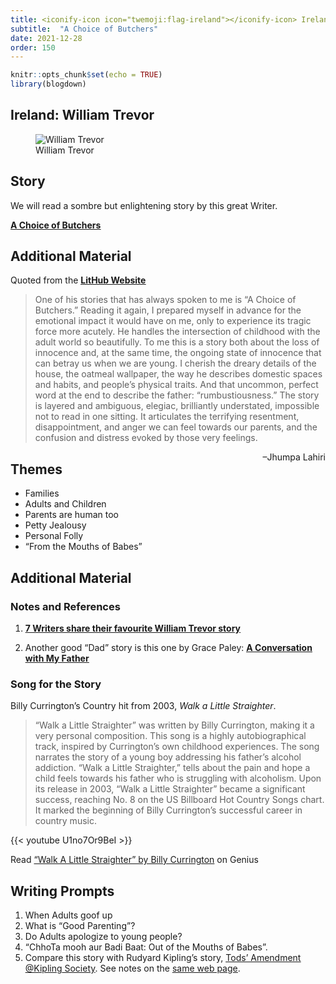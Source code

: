 ```yaml
---
title: <iconify-icon icon="twemoji:flag-ireland"></iconify-icon> Ireland - William Trevor
subtitle:  "A Choice of Butchers"
date: 2021-12-28
order: 150
---
```


```r
knitr::opts_chunk$set(echo = TRUE)
library(blogdown)
```


## Ireland: William Trevor

![William Trevor](trevor.png)



## Story

We will read a sombre but enlightening story by this great Writer. 

<u>[**A Choice of Butchers**](/pdf/ISTW/A-Choice-of-Butchers.pdf)</u>

## Additional Material

Quoted from the <u>[**LitHub Website**](https://lithub.com/)</u>

> One of his stories that has always spoken to me is “A Choice of Butchers.” Reading it again, I prepared myself in advance for the emotional impact it would have on me, only to experience its tragic force more acutely. He handles the intersection of childhood with the adult world so beautifully. To me this is a story both about the loss of innocence and, at the same time, the ongoing state of innocence that can betray us when we are young.
I cherish the dreary details of the house, the oatmeal wallpaper, the way he describes domestic spaces and habits, and people’s physical traits. And that uncommon, perfect word at the end to describe the father: “rumbustiousness.” The story is layered and ambiguous, elegiac, brilliantly understated, impossible not to read in one sitting. It articulates the terrifying resentment, disappointment, and anger we can feel towards our parents, and the confusion and distress evoked by those very feelings.

[–Jhumpa Lahiri]{style="float:right"}



## Themes

- Families
- Adults and Children
- Parents are human too
- Petty Jealousy
- Personal Folly
- "From the Mouths of Babes"

## Additional Material


### Notes and References

1. <u>[**7 Writers share their favourite William Trevor story**](https://lithub.com/7-writers-share-their-favorite-william-trevor-story/)</u>

2. Another good "Dad" story is this one by Grace Paley: <u>[**A Conversation with My Father**](/pdf/ISTW/AConversationWithMyFather-GracePaley.pdf)</u>


### Song for the Story

Billy Currington's Country hit from 2003, *Walk a Little Straighter*.

>"Walk a Little Straighter" was written by Billy Currington, making it a very personal composition. This song is a highly autobiographical track, inspired by Currington's own childhood experiences. The song narrates the story of a young boy addressing his father's alcohol addiction. "Walk a Little Straighter," tells about the pain and hope a child feels towards his father who is struggling with alcoholism. Upon its release in 2003, "Walk a Little Straighter" became a significant success, reaching No. 8 on the US Billboard Hot Country Songs chart. It marked the beginning of Billy Currington's successful career in country music.

{{< youtube U1no7Or9BeI >}}

<div id='rg_embed_link_446283' class='rg_embed_link' data-song-id='446283'>Read <a href='https://genius.com/Billy-currington-walk-a-little-straighter-lyrics'>“Walk A Little Straighter” by Billy Currington</a> on Genius</div> <script crossorigin src='//genius.com/songs/446283/embed.js'></script>

## Writing Prompts

1. When Adults goof up
1. What is "Good Parenting"?
1. Do Adults apologize to young people?
1. "ChhoTa mooh aur Badi Baat: Out of the Mouths of Babes". 
1. Compare this story with Rudyard Kipling's story, <u>[Tods' Amendment @Kipling Society](https://www.kiplingsociety.co.uk/tale/tods-amendment.htm)</u>. See notes on the <u>[same web page](https://www.kiplingsociety.co.uk/readers-guide/rg_tods1.htm)</u>.

